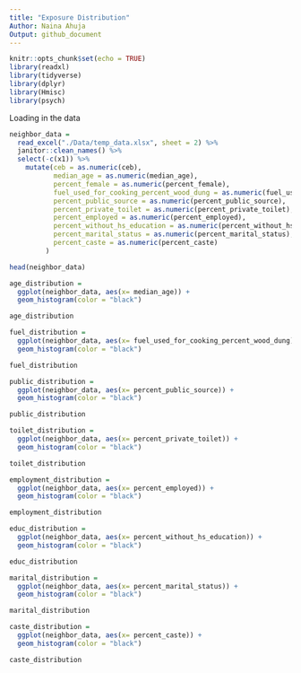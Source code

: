 ```yaml
---
title: "Exposure Distribution"
Author: Naina Ahuja
Output: github_document
---
```


```r
knitr::opts_chunk$set(echo = TRUE)
library(readxl)
library(tidyverse)
library(dplyr)
library(Hmisc)
library(psych)
```
Loading in the data
```r
neighbor_data = 
  read_excel("./Data/temp_data.xlsx", sheet = 2) %>%
  janitor::clean_names() %>% 
  select(-c(x1)) %>% 
    mutate(ceb = as.numeric(ceb),
           median_age = as.numeric(median_age),
           percent_female = as.numeric(percent_female),
           fuel_used_for_cooking_percent_wood_dung = as.numeric(fuel_used_for_cooking_percent_wood_dung),
           percent_public_source = as.numeric(percent_public_source),
           percent_private_toilet = as.numeric(percent_private_toilet),
           percent_employed = as.numeric(percent_employed),
           percent_without_hs_education = as.numeric(percent_without_hs_education),
           percent_marital_status = as.numeric(percent_marital_status),
           percent_caste = as.numeric(percent_caste)
         ) 

head(neighbor_data)
```

```r
age_distribution = 
  ggplot(neighbor_data, aes(x= median_age)) +
  geom_histogram(color = "black")

age_distribution
```

```r
fuel_distribution = 
  ggplot(neighbor_data, aes(x= fuel_used_for_cooking_percent_wood_dung)) +
  geom_histogram(color = "black")

fuel_distribution
```
```r
public_distribution = 
  ggplot(neighbor_data, aes(x= percent_public_source)) +
  geom_histogram(color = "black")

public_distribution
```
```r
toilet_distribution = 
  ggplot(neighbor_data, aes(x= percent_private_toilet)) +
  geom_histogram(color = "black")

toilet_distribution
```
```r
employment_distribution = 
  ggplot(neighbor_data, aes(x= percent_employed)) +
  geom_histogram(color = "black")

employment_distribution
```
```r
educ_distribution = 
  ggplot(neighbor_data, aes(x= percent_without_hs_education)) +
  geom_histogram(color = "black")

educ_distribution
```
```r
marital_distribution = 
  ggplot(neighbor_data, aes(x= percent_marital_status)) +
  geom_histogram(color = "black")

marital_distribution
```
```r
caste_distribution = 
  ggplot(neighbor_data, aes(x= percent_caste)) +
  geom_histogram(color = "black")

caste_distribution
```

